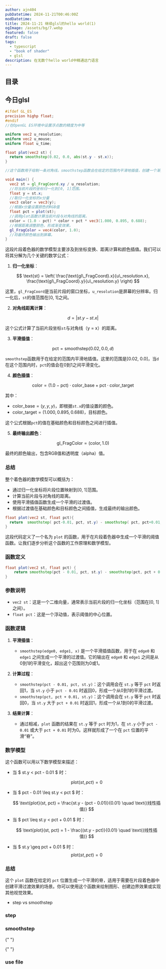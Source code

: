 ```yaml
---
author: ajn404
pubDatetime: 2024-11-21T00:46:00Z
modDatetime:
title: 2024-11-21 继续glsl的hello world(1)
ogImage: /assets/bg/7.webp
featured: false
draft: false
tags:
  - typescript
  - "book of shader"
  - glsl
description: 在无数个hello world中精通这门语言
---
```


## 目录

## 今日glsl


<ShaderTemplateAdd client:load />

```glsl
#ifdef GL_ES
precision highp float;
#endif
//在OpenGL ES环境中设置浮点数的精度为中等

uniform vec2 u_resolution;
uniform vec2 u_mouse;
uniform float u_time;

float plot(vec2 st) {
  return smoothstep(0.02, 0.0, abs(st.y - st.x));
}

//这个函数用于绘制一条对角线。smoothstep函数会在给定的范围内平滑地插值，创建一个渐变效果。abs(st.y - st.x)计算当前片段坐标与对角线的距离。

void main() {
  vec2 st = gl_FragCoord.xy / u_resolution;
  //将当前片段的坐标归一化到[0, 1]范围。
  float y = st.x;
  //取归一化坐标的x分量
  vec3 color = vec3(y);
  //根据x分量设置颜色的RGB值
  float pct = plot(st);
  //调用plot函数计算当前片段与对角线的距离。
  color = (1.0 - pct) * color + pct * vec3(1.000, 0.895, 0.688);
  //根据距离调整颜色，形成渐变效果。
  gl_FragColor = vec4(color, 1.0);
  //将最终颜色输出到屏幕。
}
```

这段片段着色器的数学模型主要涉及到坐标变换、距离计算和颜色插值。我们可以将其分解为几个关键的数学公式：

1. **归一化坐标**：

$$
\text{st} = \left( \frac{\text{gl\_FragCoord}.x}{u\_resolution.x}, \frac{\text{gl\_FragCoord}.y}{u\_resolution.y} \right)
$$

这里，`gl_FragCoord`是当前片段的窗口坐标，`u_resolution`是屏幕的分辨率。归一化后，`st`的值范围在[0, 1]之间。

2. **对角线距离计算**：

$$
d = |st.y - st.x|
$$

这个公式计算了当前片段坐标`st`与对角线（y = x）的距离。

3. **平滑插值**：

$$
\text{pct} = \text{smoothstep}(0.02, 0.0, d)
$$

`smoothstep`函数用于在给定的范围内平滑地插值。这里的范围是[0.02, 0.0]，当`d`在这个范围内时，`pct`的值会在0到1之间平滑变化。

4. **颜色插值**：

$$
\text{color} = (1.0 - \text{pct}) \cdot \text{color\_base} + \text{pct} \cdot \text{color\_target}
$$

其中：

- $\text{color\_base} = (y, y, y)$，即根据`st.x`的值设置的颜色。
- $\text{color\_target} = (1.000, 0.895, 0.688)$，目标颜色。

这个公式根据`pct`的值在基础颜色和目标颜色之间进行插值。

5. **最终输出颜色**：

$$
\text{gl\_FragColor} = (\text{color}, 1.0)
$$

最终的颜色输出，包含RGB值和透明度（alpha）值。

### 总结

整个着色器的数学模型可以概括为：

- 通过归一化坐标将片段位置映射到[0, 1]范围。
- 计算当前片段与对角线的距离。
- 使用平滑插值函数生成一个平滑的过渡值。
- 根据过渡值在基础颜色和目标颜色之间插值，生成最终的输出颜色。

<ShaderTemplateAdd
  fragmentShader="
#ifdef GL_ES
precision highp float;
#endif
#define PI 3.14159265359
uniform vec2 u_resolution;
uniform vec2 u_mouse;
uniform float u_time;
float plot(vec2 st, float pct){
  return  smoothstep( pct-0.01, pct, st.y) - smoothstep( pct, pct+0.01, st.y);
}
void main() {
    vec2 st = gl_FragCoord.xy/u_resolution;
    float y = pow(st.x,5.0);
    vec3 color = vec3(y);
    float pct = plot(st,y);
    color = (1.0-pct)*color+pct*vec3((cos(u_time)+1.)/2.,(sin(u_time)+1.)/2.,0.5);
    gl_FragColor = vec4(color,1.0);
}
"
  client:load
/>

```glsl
float plot(vec2 st, float pct){
  return  smoothstep( pct-0.01, pct, st.y) - smoothstep( pct, pct+0.01, st.y);
}
```

这段代码定义了一个名为 `plot` 的函数，用于在片段着色器中生成一个平滑的阈值函数。让我们逐步分析这个函数的工作原理和数学模型。

### 函数定义

```glsl
float plot(vec2 st, float pct) {
    return smoothstep(pct - 0.01, pct, st.y) - smoothstep(pct, pct + 0.01, st.y);
}
```

### 参数说明

- `vec2 st`：这是一个二维向量，通常表示当前片段的归一化坐标（范围在[0, 1]之间）。
- `float pct`：这是一个浮动值，表示阈值的中心位置。

### 函数逻辑

1. **平滑插值**：

   - `smoothstep(edge0, edge1, x)` 是一个平滑插值函数，用于在 `edge0` 和 `edge1` 之间生成一个平滑的过渡值。它的输出在 `edge0` 和 `edge1` 之间是从0到1的平滑变化，超出这个范围则为0或1。

2. **计算过程**：

   - `smoothstep(pct - 0.01, pct, st.y)`：这个调用会在 `st.y` 等于 `pct` 时返回1，当 `st.y` 小于 `pct - 0.01` 时返回0，形成一个从0到1的平滑过渡。
   - `smoothstep(pct, pct + 0.01, st.y)`：这个调用会在 `st.y` 等于 `pct` 时返回0，当 `st.y` 大于 `pct + 0.01` 时返回1，形成一个从1到0的平滑过渡。

3. **结果计算**：
   - 通过相减，`plot` 函数的结果在 `st.y` 等于 `pct` 时为1，在 `st.y` 小于 `pct - 0.01` 或大于 `pct + 0.01` 时为0。这样就形成了一个在 `pct` 位置的平滑“脊”。

### 数学模型

这个函数可以用以下数学模型来描述：

- 当 $ st.y < pct - 0.01 $ 时：

  $$
  \text{plot}(st, pct) = 0
  $$

- 当 $ pct - 0.01 \leq st.y < pct $ 时：

  $$
  \text{plot}(st, pct) = \frac{st.y - (pct - 0.01)}{0.01} \quad \text{(线性插值)}
  $$

- 当 $ pct \leq st.y < pct + 0.01 $ 时：

  $$
  \text{plot}(st, pct) = 1 - \frac{(st.y - pct)}{0.01} \quad \text{(线性插值)}
  $$

- 当 $ st.y \geq pct + 0.01 $ 时：
  $$
  \text{plot}(st, pct) = 0
  $$

### 总结

这个 `plot` 函数在给定的 `pct` 位置生成一个平滑的脊，适用于需要在片段着色器中创建平滑过渡效果的场景。你可以使用这个函数来绘制图形、创建边界效果或实现其他视觉效果。

<ShaderTemplateAdd
  fragmentShader="
#ifdef GL_ES
precision highp float;
#endif
#define PI 3.14159265359
uniform vec2 u_resolution;
uniform vec2 u_mouse;
uniform float u_time;
float plot(vec2 st, float pct){
  return  smoothstep( pct-0.01, pct, st.y) - smoothstep( pct, pct+0.01, st.y);
}
void main() {
    vec2 st = gl_FragCoord.xy/u_resolution;
    float y = sqrt(st.x);
    vec3 color = vec3(y);
    float pct = plot(st,y);
    color = (1.0-pct)*color+pct*vec3((cos(u_time)+1.)/2.,(sin(u_time)+1.)/2.,0.5);
    gl_FragColor = vec4(color,1.0);
}
"
  client:load
  width="50"
  height="50"
/>

<ShaderTemplateAdd
  fragmentShader="
#ifdef GL_ES
precision highp float;
#endif
#define PI 3.14159265359
uniform vec2 u_resolution;
uniform vec2 u_mouse;
uniform float u_time;
float plot(vec2 st, float pct){
  return  smoothstep( pct-0.01, pct, st.y) - smoothstep( pct, pct+0.01, st.y);
}
void main() {
    vec2 st = gl_FragCoord.xy/u_resolution;
    float y = 2.*pow(st.x,2.)-st.x+1.;
    vec3 color = vec3(y);
    float pct = plot(st,y);
    color = (1.0-pct)*color+pct*vec3((cos(u_time)+1.)/2.,(sin(u_time)+1.)/2.,0.5);
    gl_FragColor = vec4(color,1.0);
}
"
  client:load
  width="80"
  height="45"
/>

- step vs smoothstep

<ShaderTemplateAdd
  fragmentShader="
#ifdef GL_ES
precision highp float;
#endif
#define PI 3.14159265359
uniform vec2 u_resolution;
uniform vec2 u_mouse;
uniform float u_time;
float plot(vec2 st, float pct){
  return  smoothstep( pct-0.02, pct, st.y) - smoothstep( pct, pct+0.02, st.y);
}
void main() {
    vec2 st = gl_FragCoord.xy/u_resolution;
    float y = step((cos(u_time)+1.)/2.,st.x);
  //  float y = step(0.5,st.x);
    vec3 color = vec3(y);
    float pct = plot(st,y);
    //color = (1.0-pct)*color+pct*vec3((cos(u_time)+1.)/2.,(sin(u_time)+1.)/2.,0.5);
    color = (1.0-pct)*color+pct*vec3(0.0,1.0,0.0);
    gl_FragColor = vec4(color,1.0);
}
"
  client:load
  width="80"
  height="45"
/>


### step

<P5Shader
  fragmentShader=" 
#ifdef GL_ES
precision highp float;
#endif
#define PI 3.14159265359
uniform vec2 u_resolution;
uniform vec2 u_mouse;
uniform float u_time;
float plot(vec2 st, float pct){
  return  smoothstep( pct-0.02, pct, st.y) - smoothstep( pct, pct+0.02, st.y);
}
void main() {
    vec2 st = gl_FragCoord.xy/u_resolution;
    float y = step((cos(u_time)+1.)/2.,st.x);
  //  float y = step(0.5,st.x);
    vec3 color = vec3(y);
    float pct = plot(st,y);
    //color = (1.0-pct)*color+pct*vec3((cos(u_time)+1.)/2.,(sin(u_time)+1.)/2.,0.5);
    color = (1.0-pct)*color+pct*vec3(0.0,1.0,0.0);
    gl_FragColor = vec4(color,1.0);
}"
  client:load
/>

### smoothstep

<P5Shader
  fragmentShader="
#ifdef GL_ES
precision highp float;
#endif
#define PI 3.14159265359
uniform vec2 u_resolution;
uniform vec2 u_mouse;
uniform float u_time;
float plot(vec2 st, float pct){
  return  smoothstep( pct-0.02, pct, st.y) - smoothstep( pct, pct+0.02, st.y);
}
void main() {
      vec2 st = gl_FragCoord.xy/u_resolution;
      float y = smoothstep((cos(u_time)+1.)/10.,0.5,st.x) - smoothstep(0.5,0.8,st.x);
       vec3 color = vec3(y);
    float pct = plot(st,y);
    color = (1.0-pct)*color+pct*vec3((cos(u_time)+1.)/2.,(sin(u_time)+1.)/2.,0.5);
    gl_FragColor = vec4(color,1.0);
    }
"
  client:load
/>{" "}

<P5Shader
  fragmentShader="
#ifdef GL_ES
precision highp float;
#endif
#define PI 3.14159265359
uniform vec2 u_resolution;
uniform vec2 u_mouse;
uniform float u_time;
float plot(vec2 st, float pct){
  return  smoothstep( pct-0.02, pct, st.y) - smoothstep( pct, pct+0.02, st.y);
}
void main() {
      vec2 st = gl_FragCoord.xy/u_resolution;
      float y = smoothstep((cos(u_time)+1.)/10.,0.8,st.x) - smoothstep(0.8,1.8,st.x);
       vec3 color = vec3(y);
    float pct = plot(st,y);
    color = (1.0-pct)*color+pct*vec3((cos(u_time)+1.)/2.,(sin(u_time)+1.)/2.,0.5);
    gl_FragColor = vec4(color,1.0);
    }
"
  client:load
/>{" "}

### use file

<ShaderTemplateAdd
  fragmentShader="
#ifdef GL_ES
precision highp float;
#endif
#define PI 3.14159265359
uniform vec2 u_resolution;
uniform vec2 u_mouse;
uniform float u_time;
float plot(vec2 st, float pct){
  return  smoothstep( pct-0.02, pct, st.y) - smoothstep( pct, pct+0.02, st.y);
}
void main() {
      vec2 st = gl_FragCoord.xy/u_resolution;
      float y = smoothstep((cos(u_time)+1.)/10.,0.5,st.x) - smoothstep(0.5,0.8,st.x);
       vec3 color = vec3(y);
    float pct = plot(st,y);
    color = (1.0-pct)*color+pct*vec3((cos(u_time)+1.)/2.,(sin(u_time)+1.)/2.,0.5);
    gl_FragColor = vec4(color,1.0);
    }
"
  client:load
  width="80"
  height="45"
/>
